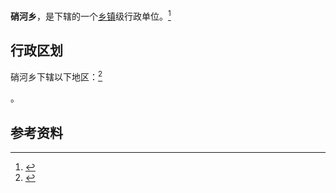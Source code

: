 {{中国乡级行政区|64/04/22/211/000}}

'''硝河乡'''，是{{PRC admin/fullname|64/04/22/211/000|3}}下辖的一个[[乡镇|乡镇]]级行政单位。<ref>{{PRC admin/ref sgc|{{PRC admin/parent|64/04/22/211/000}}}}</ref>

== 行政区划 ==

硝河乡下辖以下地区：<ref>{{PRC admin/ref sgc|64/04/22/211/000}}</ref>

{{PRC admin/children|64/04/22/211/000}}。

== 参考资料 ==

{{reflist}}

{{行政区划小作品}}
{{PRC admin/navcat|64/04/22/211/000}}